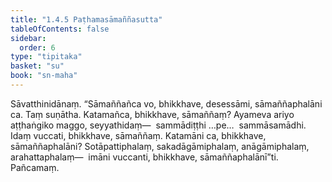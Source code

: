 ```yaml
---
title: "1.4.5 Paṭhamasāmaññasutta"
tableOfContents: false
sidebar:
  order: 6
type: "tipitaka"
basket: "su"
book: "sn-maha"
---
```



<DynamicBreadcrumb />

<Division number="35" book="sn-maha" bookNo="14" page="20">

<Paragraph number="131" book="sn-maha">
Sāvatthinidānaṃ. “Sāmaññañca vo, bhikkhave, desessāmi, sāmaññaphalāni ca. Taṃ suṇātha. Katamañca, bhikkhave, sāmaññaṃ? Ayameva ariyo aṭṭhaṅgiko maggo, seyyathidaṃ—  sammādiṭṭhi …pe…  sammāsamādhi. Idaṃ vuccati, bhikkhave, sāmaññaṃ. Katamāni ca, bhikkhave, sāmaññaphalāni? Sotāpattiphalaṃ, sakadāgāmiphalaṃ, anāgāmiphalaṃ, arahattaphalaṃ—  imāni vuccanti, bhikkhave, sāmaññaphalānī”ti.

</Paragraph>
</Division>

<Paragraph number="132" type="center" book="sn-maha">
Pañcamaṃ.
</Paragraph>